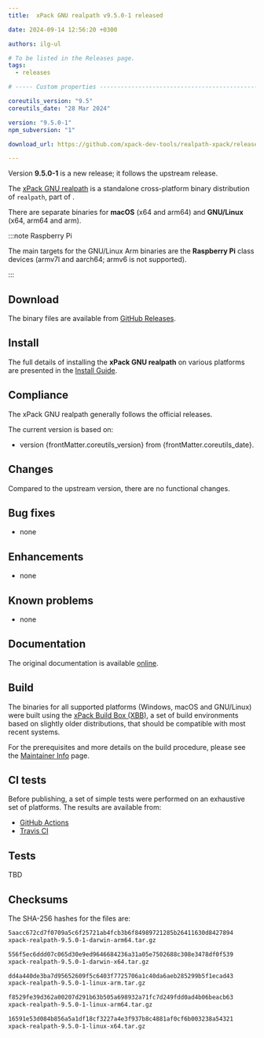 ```yaml
---
title:  xPack GNU realpath v9.5.0-1 released

date: 2024-09-14 12:56:20 +0300

authors: ilg-ul

# To be listed in the Releases page.
tags:
  - releases

# ----- Custom properties -----------------------------------------------------

coreutils_version: "9.5"
coreutils_date: "28 Mar 2024"

version: "9.5.0-1"
npm_subversion: "1"

download_url: https://github.com/xpack-dev-tools/realpath-xpack/releases/tag/v9.5.0-1/

---
```


Version **9.5.0-1** is a new release; it follows the upstream release.

<!-- truncate -->



The [xPack GNU realpath](https://xpack-dev-tools.github.io/realpath-xpack/)
is a standalone cross-platform binary distribution of
`realpath`, part of
[](https://www.gnu.org/software/coreutils/).

There are separate binaries for
**macOS** (x64 and arm64)
and **GNU/Linux** (x64, arm64 and arm).

:::note Raspberry Pi

The main targets for the GNU/Linux Arm
binaries are the **Raspberry Pi** class devices (armv7l and aarch64;
armv6 is not supported).

:::

## Download

The binary files are available from <a href={frontMatter.download_url}>GitHub Releases</a>.

<Prerequisites/>

## Install

The full details of installing the **xPack GNU realpath** on various platforms
are presented in the [Install Guide](/docs/install/).

## Compliance

The xPack GNU realpath generally follows the official
[](https://ftp.gnu.org/gnu/coreutils/) releases.

The current version is based on:

-  version {frontMatter.coreutils_version}
from {frontMatter.coreutils_date}.

## Changes

Compared to the upstream version, there are no functional changes.

## Bug fixes

- none

## Enhancements

- none

## Known problems

- none

## Documentation

The original documentation is available
[online](https://www.gnu.org/software/coreutils/manual/).

## Build

The binaries for all supported platforms
(Windows, macOS and GNU/Linux) were built using the
[xPack Build Box (XBB)](https://xpack.github.io/xbb/), a set
of build environments based on slightly older distributions, that should be
compatible with most recent systems.

For the prerequisites and more details on the build procedure, please see the
[Maintainer Info](/docs/maintainer/) page.

## CI tests

Before publishing, a set of simple tests were performed on an exhaustive
set of platforms. The results are available from:

- [GitHub Actions](https://github.com/xpack-dev-tools/realpath-xpack/actions/)
- [Travis CI](https://app.travis-ci.com/github/xpack-dev-tools/realpath-xpack/builds/)

## Tests

TBD

## Checksums

The SHA-256 hashes for the files are:

```txt
5aacc672cd7f0709a5c6f25721ab4fcb3b6f84989721285b26411630d8427894
xpack-realpath-9.5.0-1-darwin-arm64.tar.gz

556f5ec6ddd07c065d30e9ed9646684236a31a05e7502688c308e3478df0f539
xpack-realpath-9.5.0-1-darwin-x64.tar.gz

dd4a440de3ba7d95652609f5c6403f7725706a1c40da6aeb285299b5f1ecad43
xpack-realpath-9.5.0-1-linux-arm.tar.gz

f8529fe39d362a00207d291b63b505a698932a71fc7d249fdd0ad4b06beacb63
xpack-realpath-9.5.0-1-linux-arm64.tar.gz

16591e53d084b856a5a1df18cf3227a4e3f937b8c4881af0cf6b003238a54321
xpack-realpath-9.5.0-1-linux-x64.tar.gz

```

<DeprecationNotices/>

<DownloadAnalytics version={frontMatter.version}/>
